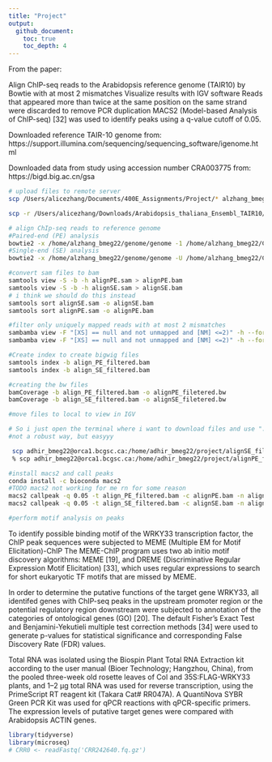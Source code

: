 ```yaml
---
title: "Project"
output:
  github_document:
    toc: true
    toc_depth: 4
---
```

From the paper:

Align ChIP-seq reads to the Arabidopsis reference genome (TAIR10) by Bowtie with at most 2 mismatches Visualize results  with IGV software
Reads that appeared more than twice at the same position on the same strand were discarded to remove PCR duplication
MACS2 (Model-based Analysis of ChIP-seq) [32] was used to identify peaks using a q-value cutoff of 0.05.

Downloaded reference TAIR-10 genome from: https://support.illumina.com/sequencing/sequencing_software/igenome.html

Downloaded data from study using accession number CRA003775 from:
https://bigd.big.ac.cn/gsa

```bash
# upload files to remote server
scp /Users/alicezhang/Documents/400E_Assignments/Project/* alzhang_bmeg22@orca1.bcgsc.ca:/home/alzhang_bmeg22

scp -r /Users/alicezhang/Downloads/Arabidopsis_thaliana_Ensembl_TAIR10/Arabidopsis_thaliana/Ensembl/TAIR10/Sequence/Bowtie2Index alzhang_bmeg22@orca1.bcgsc.ca:/home/alzhang_bmeg22/genome

# align ChIp-seq reads to reference genome 
#Paired-end (PE) analysis
bowtie2 -x /home/alzhang_bmeg22/genome/genome -1 /home/alzhang_bmeg22/CRR242640.fq.gz	 -2 /home/alzhang_bmeg22/CRR242641.fq.gz -S alignPE.sam
#Single-end (SE) analysis
bowtie2 -x /home/alzhang_bmeg22/genome/genome -U /home/alzhang_bmeg22/CRR242640.fq.gz -S alignSE.sam

#convert sam files to bam
samtools view -S -b -h alignPE.sam > alignPE.bam
samtools view -S -b -h alignSE.sam > alignSE.bam
# i think we should do this instead
samtools sort alignSE.sam -o alignSE.bam
samtools sort alignPE.sam -o alignPE.bam

#filter only uniquely mapped reads with at most 2 mismatches
sambamba view -F "[XS] == null and not unmapped and [NM] <=2)" -h --format=bam  alignPE.bam  > align_PE_filtered.bam
sambamba view -F "[XS] == null and not unmapped and [NM] <=2)" -h --format=bam  alignSE.bam  > align_SE_filtered.bam

#Create index to create bigwig files
samtools index -b align_PE_filtered.bam
samtools index -b align_SE_filtered.bam

#creating the bw files
bamCoverage -b align_PE_filtered.bam -o alignPE_filetered.bw
bamCoverage -b align_SE_filtered.bam -o alignSE_filetered.bw

#move files to local to view in IGV

# So i just open the terminal where i want to download files and use "." instead of directory address, makes things easier
#not a robust way, but easyyy

 scp adhir_bmeg22@orca1.bcgsc.ca:/home/adhir_bmeg22/project/alignSE_filetered.bw .
 % scp adhir_bmeg22@orca1.bcgsc.ca:/home/adhir_bmeg22/project/alignPE_filetered.bw .

#install macs2 and call peaks
conda install -c bioconda macs2
#TODO macs2 not working for me rn for some reason
macs2 callpeak -q 0.05 -t align_PE_filtered.bam -c alignPE.bam -n alignPE
macs2 callpeak -q 0.05 -t align_SE_filtered.bam -c alignSE.bam -n alignSE 

#perform motif analysis on peaks 

```
To identify possible binding motif of the WRKY33 transcription factor, the ChIP peak sequences were subjected to MEME (Multiple EM for Motif Elicitation)-ChIP 
The MEME-ChIP program uses two ab initio motif discovery algorithms: MEME [19], and DREME (Discriminative Regular Expression Motif Elicitation) [33], which uses regular expressions to search for short eukaryotic TF motifs that are missed by MEME.

In order to determine the putative functions of the target gene WRKY33, all identifed genes with ChIP-seq peaks in the upstream promoter region or the potential regulatory region downstream were subjected to annotation of the categories of ontological genes (GO) [20]. The default Fisher’s Exact Test and Benjamini-Yekutieli multiple test correction methods [34] were used to generate p-values for statistical significance and corresponding False Discovery Rate (FDR) values.

Total RNA was isolated using the Biospin Plant Total RNA Extraction kit according to the user manual (Bioer Technology; Hangzhou, China), from the pooled three-week old rosette leaves of Col and 35S:FLAG-WRKY33 plants, and 1–2 μg total RNA was used for reverse transcription, using the PrimeScript RT reagent kit (Takara Cat# RR047A). A QuantiNova SYBR Green PCR Kit was used for qPCR reactions with qPCR-specific primers. The expression levels of putative target genes were compared with Arabidopsis ACTIN genes.

```r
library(tidyverse)
library(microseq)
# CRR0 <- readFastq('CRR242640.fq.gz')
```



